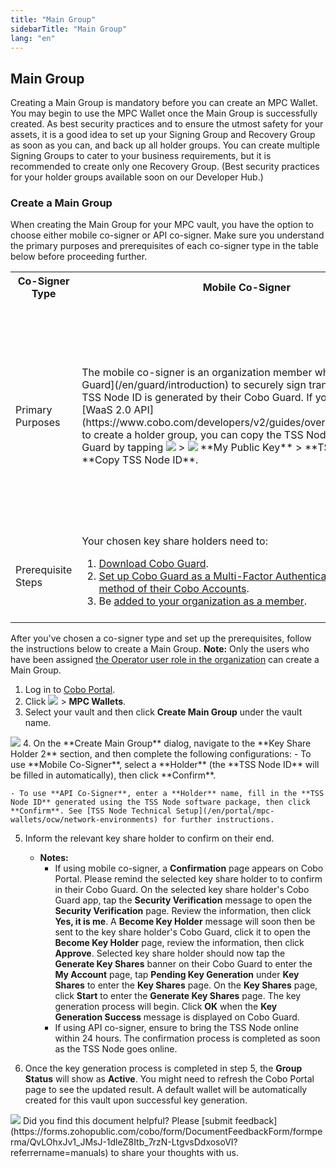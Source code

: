 ```yaml
---
title: "Main Group"
sidebarTitle: "Main Group"
lang: "en"
---
```


## Main Group
Creating a Main Group is mandatory before you can create an MPC Wallet. You may begin to use the MPC Wallet once the Main Group is successfully created. As best security practices and to ensure the utmost safety for your assets, it is a good idea to set up your Signing Group and Recovery Group as soon as you can, and back up all holder groups. You can create multiple Signing Groups to cater to your business requirements, but it is recommended to create only one Recovery Group. (Best security practices for your holder groups available soon on our Developer Hub.)

### Create a Main Group <a id="create-a-main-group"></a>
When creating the Main Group for your MPC vault, you have the option to choose either mobile co-signer or API co-signer. Make sure you understand the primary purposes and prerequisites of each co-signer type in the table below before proceeding further.

<a id="signer-type"></a>
<table class="six-columns">
  <tr>
    <th>Co-Signer Type</th>
    <th>Mobile Co-Signer</th>
    <th>API Co-Signer</th>
  </tr>
  <tr>
    <td>Primary Purposes</td>
    <td>
      The mobile co-signer is an organization member who uses [Cobo Guard](/en/guard/introduction) to securely sign transactions. Their TSS Node ID is generated by their Cobo Guard. <Note>If you are using the [WaaS 2.0 API](https://www.cobo.com/developers/v2/guides/overview/introduction) to create a holder group, you can copy the TSS Node ID in your Cobo Guard by tapping <img src="/en/images/cobo-guard/common/icon_menu.svg" className="icon"></img> > <img src="/en/images/cobo-guard/common/icon_key.svg" className="icon"></img> **My Public Key** > **TSS Node ID** > **Copy TSS Node ID**.</Note>
    </td>
    <td>
      The API co-signer is a server node that utilizes the [TSS Node package](/en/portal/mpc-wallets/ocw/network-environments) to automatically sign transactions. Its TSS Node ID is generated using the provided TSS Node software package and must be done before setting up the wallet. See <a href="/en/portal/mpc-wallets/ocw/network-environments">TSS Node Technical Setup</a> for further instructions.
    </td>
  </tr>
  <tr>
    <td>Prerequisite Steps</td>
    <td>
      Your chosen key share holders need to:
      <ol>
        <li><a href="/en/guard/download">Download Cobo Guard</a>.</li>
        <li><a href="/en/accounts/set-up-mfa#set-up-cobo-guard">Set up Cobo Guard as a Multi-Factor Authentication (MFA) method of their Cobo Accounts</a>.</li>
        <li>Be <a href="/en/portal/organization/manage-members">added to your organization as a member</a>.</li>
      </ol>
    </td>
    <td>
      Your chosen key share holders need to provide you with their generated TSS Node ID. See <a href="/en/portal/mpc-wallets/ocw/network-environments">TSS Node Technical Setup</a> for further instructions.
    </td>
  </tr>
</table>

After you've chosen a co-signer type and set up the prerequisites, follow the instructions below to create a Main Group. **Note:** Only the users who have been assigned [the Operator user role in the organization](/en/portal/organization/roles-and-permissions) can create a Main Group.

1. Log in to [Cobo Portal](https://portal.cobo.com/login).
2. Click <img src="/en/images/mpc-wallet/wallets-icon.svg" className="icon"></img> > **MPC Wallets**.
3. Select your vault and then click **Create Main Group** under the vault name.
<img src="/en/images/mpc-wallet/create-main-key-group.png" className="screenshot_full_screen"/>
4. On the **Create Main Group** dialog, navigate to the **Key Share Holder 2** section, and then complete the following configurations: <a id="on-the-create-main-group-dialog"></a>
    - To use **Mobile Co-Signer**, select a **Holder** (the **TSS Node ID** will be filled in automatically), then click **Confirm**.

    - To use **API Co-Signer**, enter a **Holder** name, fill in the **TSS Node ID** generated using the TSS Node software package, then click **Confirm**. See [TSS Node Technical Setup](/en/portal/mpc-wallets/ocw/network-environments) for further instructions.

5. Inform the relevant key share holder to confirm on their end.
    - **Notes:**
        - If using mobile co-signer, a **Confirmation** page appears on Cobo Portal. Please remind the selected key share holder to to confirm in their Cobo Guard. On the selected key share holder's Cobo Guard app, tap the **Security Verification** message to open the **Security Verification** page. Review the information, then click **Yes, it is me**. A **Become Key Holder** message will soon then be sent to the key share holder's Cobo Guard, click it to open the **Become Key Holder** page, review the information, then click **Approve**. Selected key share holder should now tap the **Generate Key Shares** banner on their Cobo Guard to enter the **My Account** page, tap **Pending Key Generation** under **Key Shares** to enter the **Key Shares** page. On the **Key Shares** page, click **Start** to enter the **Generate Key Shares** page. The key generation process will begin. Click **OK** when the **Key Generation Success** message is displayed on Cobo Guard.
        - If using API co-signer, ensure to bring the TSS Node online within 24 hours. The confirmation process is completed as soon as the TSS Node goes online.

6. Once the key generation process is completed in step 5, the **Group Status** will show as **Active**.
 <Info>You might need to refresh the Cobo Portal page to see the updated result.</Info>
 <Info>A default wallet will be automatically created for this vault upon successful key generation.</Info>
<img src="/en/images/mpc-wallet/main-group-active.png" className="screenshot_modal"/>
<Tip>Did you find this document helpful? Please [submit feedback](https://forms.zohopublic.com/cobo/form/DocumentFeedbackForm/formperma/QvLOhxJv1_JMsJ-1dleZ8Itb_7rzN-LtgvsDdxosoVI?referrername=manuals) to share your thoughts with us.</Tip>